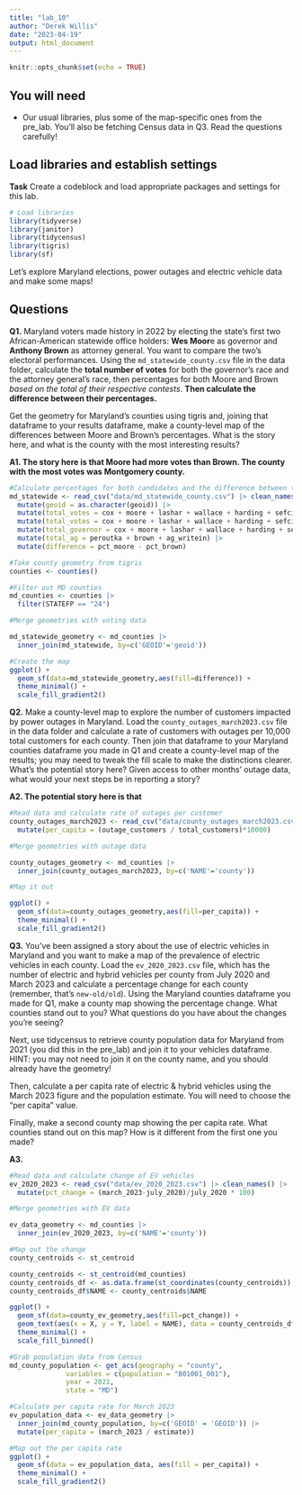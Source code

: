 ```yaml
---
title: "lab_10"
author: "Derek Willis"
date: "2023-04-19"
output: html_document
---
```


```r
knitr::opts_chunk$set(echo = TRUE)
```

## You will need

-   Our usual libraries, plus some of the map-specific ones from the pre_lab. You'll also be fetching Census data in Q3. Read the questions carefully!

## Load libraries and establish settings

**Task** Create a codeblock and load appropriate packages and settings for this lab.

```r
# Load libraries
library(tidyverse)
library(janitor)
library(tidycensus)
library(tigris)
library(sf)
```

Let's explore Maryland elections, power outages and electric vehicle data and make some maps!

## Questions

**Q1.** Maryland voters made history in 2022 by electing the state's first two African-American statewide office holders: **Wes Moor**e as governor and **Anthony Brown** as attorney general. You want to compare the two's electoral performances. Using the `md_statewide_county.csv` file in the data folder, calculate the **total number of votes** for both the governor's race and the attorney general's race, then percentages for both Moore and Brown *based on the total of their respective contests*. **Then calculate the difference between their percentages.**

Get the geometry for Maryland's counties using tigris and, joining that dataframe to your results dataframe, make a county-level map of the differences between Moore and Brown's percentages. What is the story here, and what is the county with the most interesting results?

**A1. The story here is that Moore had more votes than Brown. The county with the most votes was Montgomery county.**

```r
#Calculate percentages for both candidates and the difference between them per county
md_statewide <- read_csv("data/md_statewide_county.csv") |> clean_names() |>
  mutate(geoid = as.character(geoid)) |>
  mutate(total_votes = cox + moore + lashar + wallace + harding + sefcik + gov_writein + peroutka + brown + ag_writein, pct_moore = (moore/total_votes)*100) |>
  mutate(total_votes = cox + moore + lashar + wallace + harding + sefcik + gov_writein + peroutka + brown + ag_writein, pct_brown = (brown/total_votes)*100) |>
  mutate(total_governor = cox + moore + lashar + wallace + harding + sefcik + gov_writein) |>
  mutate(total_ag = peroutka + brown + ag_writein) |>
  mutate(difference = pct_moore - pct_brown)

```

```r
#Take county geometry from tigris
counties <- counties()

#Filter out MD counties
md_counties <- counties |>
  filter(STATEFP == "24")

```

```r
#Merge geometries with voting data

md_statewide_geometry <- md_counties |> 
  inner_join(md_statewide, by=c('GEOID'='geoid'))

```

```r
#Create the map
ggplot() +
  geom_sf(data=md_statewide_geometry,aes(fill=difference)) + 
  theme_minimal() + 
  scale_fill_gradient2()

```

**Q2.** Make a county-level map to explore the number of customers impacted by power outages in Maryland. Load the `county_outages_march2023.csv` file in the data folder and calculate a rate of customers with outages per 10,000 total customers for each county. Then join that dataframe to your Maryland counties dataframe you made in Q1 and create a county-level map of the results; you may need to tweak the fill scale to make the distinctions clearer. What's the potential story here? Given access to other months' outage data, what would your next steps be in reporting a story?

**A2. The potential story here is that**

```r
#Read data and calculate rate of outages per customer
county_outages_march2023 <- read_csv("data/county_outages_march2023.csv") |>
  mutate(per_capita = (outage_customers / total_customers)*10000)

```

```r
#Merge geometries with outage data

county_outages_geometry <- md_counties |> 
  inner_join(county_outages_march2023, by=c('NAME'='county'))

```

```r
#Map it out

ggplot() +
  geom_sf(data=county_outages_geometry,aes(fill=per_capita)) + 
  theme_minimal() + 
  scale_fill_gradient2()

```

**Q3.** You've been assigned a story about the use of electric vehicles in Maryland and you want to make a map of the prevalence of electric vehicles in each county. Load the `ev_2020_2023.csv` file, which has the number of electric and hybrid vehicles per county from July 2020 and March 2023 and calculate a percentage change for each county (remember, that's `new-old/old`). Using the Maryland counties dataframe you made for Q1, make a county map showing the percentage change. What counties stand out to you? What questions do you have about the changes you're seeing?

Next, use tidycensus to retrieve county population data for Maryland from 2021 (you did this in the pre_lab) and join it to your vehicles dataframe. HINT: you may not need to join it on the county name, and you should already have the geometry!

Then, calculate a per capita rate of electric & hybrid vehicles using the March 2023 figure and the population estimate. You will need to choose the "per capita" value.

Finally, make a second county map showing the per capita rate. What counties stand out on this map? How is it different from the first one you made?

**A3.**

```r
#Read data and calculate change of EV vehicles
ev_2020_2023 <- read_csv("data/ev_2020_2023.csv") |> clean_names() |>
  mutate(pct_change = (march_2023-july_2020)/july_2020 * 100)

```

```r
#Merge geometries with EV data

ev_data_geometry <- md_counties |>
  inner_join(ev_2020_2023, by=c('NAME'='county'))

```

```r
#Map out the change
county_centroids <- st_centroid

county_centroids <- st_centroid(md_counties)
county_centroids_df <- as.data.frame(st_coordinates(county_centroids))
county_centroids_df$NAME <- county_centroids$NAME

ggplot() +
  geom_sf(data=county_ev_geometry,aes(fill=pct_change)) + 
  geom_text(aes(x = X, y = Y, label = NAME), data = county_centroids_df, size = 3, check_overlap = TRUE) + 
  theme_minimal() + 
  scale_fill_binned()
```

```r
#Grab population data from Census
md_county_population <- get_acs(geography = "county",
              variables = c(population = "B01001_001"),
              year = 2021,
              state = "MD")

```

```r
#Calculate per capita rate for March 2023
ev_population_data <- ev_data_geometry |>
  inner_join(md_county_population, by=c('GEOID' = 'GEOID')) |>
  mutate(per_capita = (march_2023 / estimate))
```

```r
#Map out the per capita rate
ggplot() + 
  geom_sf(data = ev_population_data, aes(fill = per_capita)) +
  theme_minimal() +
  scale_fill_gradient2()
```
